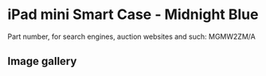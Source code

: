 
# iPad mini Smart Case - Midnight Blue

Part number, for search engines, auction websites and such: MGMW2ZM/A

## Image gallery

<div style={{ width: "768px" }}>
  <GalleryComponent
    images={[
      {
        original: "/everysource/MGMW2.png",
        thumbnail: "/everypreview/MGMW2.png",
      },
      {
        original: "/everysource/MGMW2_AV1_GOLD.png",
        thumbnail: "/everypreview/MGMW2_AV1_GOLD.png",
      },
      {
        original: "/everysource/MGMW2_AV1_SILVER.png",
        thumbnail: "/everypreview/MGMW2_AV1_SILVER.png",
      },
      {
        original: "/everysource/MGMW2_AV1_SPACE_GRAY.png",
        thumbnail: "/everypreview/MGMW2_AV1_SPACE_GRAY.png",
      },
      {
        original: "/everysource/MGMW2_AV2.png",
        thumbnail: "/everypreview/MGMW2_AV2.png",
      },
      {
        original: "/everysource/MGMW2_AV3.png",
        thumbnail: "/everypreview/MGMW2_AV3.png",
      },
      {
        original: "/everysource/MGMW2_AV4.png",
        thumbnail: "/everypreview/MGMW2_AV4.png",
      },
      {
        original: "/everysource/MGMW2_AV5.png",
        thumbnail: "/everypreview/MGMW2_AV5.png",
      },
      {
        original: "/everysource/MGMW2_AV6.png",
        thumbnail: "/everypreview/MGMW2_AV6.png",
      }
    ]}
  />
</div>